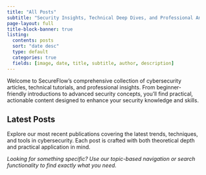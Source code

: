 ```yaml
---
title: "All Posts"
subtitle: "Security Insights, Technical Deep Dives, and Professional Analysis"
page-layout: full
title-block-banner: true
listing:
  contents: posts
  sort: "date desc"
  type: default
  categories: true
  fields: [image, date, title, subtitle, author, description]
---
```


Welcome to SecureFlow's comprehensive collection of cybersecurity articles, technical tutorials, and professional insights. From beginner-friendly introductions to advanced security concepts, you'll find practical, actionable content designed to enhance your security knowledge and skills.

## Latest Posts

Explore our most recent publications covering the latest trends, techniques, and tools in cybersecurity. Each post is crafted with both theoretical depth and practical application in mind.

*Looking for something specific? Use our topic-based navigation or search functionality to find exactly what you need.*
